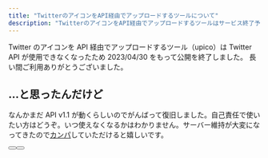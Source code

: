 ```yaml
---
title: "TwitterのアイコンをAPI経由でアップロードするツールについて"
description: "TwitterのアイコンをAPI経由でアップロードするツールはサービス終了予定でしたが、API v1.1が動く間はとりあえず継続します。"
---
```


Twitter のアイコンを API 経由でアップロードするツール（upico）は Twitter API が使用できなくなったため 2023/04/30 をもって公開を終了しました。
長い間ご利用ありがとうございました。

## …と思ったんだけど

なんかまだ API v1.1 が動くらしいのでがんばって復旧しました。自己責任で使いたい方はどうぞ。いつ使えなくなるかはわかりません。サーバー維持が大変になってきたので[カンパ](/kampa)していただけると嬉しいです。

<Button href="/upico_up/auth?session=true" title="認証してアップロードする" />
<Button
  href="/upico_up/auth?session=true&png32=true"
  title="認証してPNG32でアップロードする"
/>

<script src="/assets/js/cmp.js" async="true"></script>

<div style="text-align:center;" id="102730-31">
  <script src="//ads.themoneytizer.com/s/gen.js?type=31"></script>
  <script src="//ads.themoneytizer.com/s/requestform.js?siteId=102730&formatId=31"></script>
</div>
